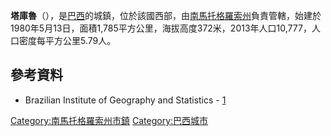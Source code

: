 {{Coord|23|37|58|S|55|0|57|W|display=title}}

'''塔庫魯'''（{{lang-pt|Tacuru}}），是[[巴西|巴西]]的城鎮，位於該國西部，由[[南馬托格羅索州|南馬托格羅索州]]負責管轄，始建於1980年5月13日，面積1,785平方公里，海拔高度372米，2013年人口10,777，人口密度每平方公里5.79人。

==參考資料==
* Brazilian Institute of Geography and Statistics - [https://web.archive.org/web/20070109005631/http://www.ibge.gov.br/cidadesat/default.php]

{{Brazil-geo-stub}}
{{南馬托格羅索州市鎮}}
[[Category:南馬托格羅索州市鎮|Category:南馬托格羅索州市鎮]]
[[Category:巴西城市|Category:巴西城市]]